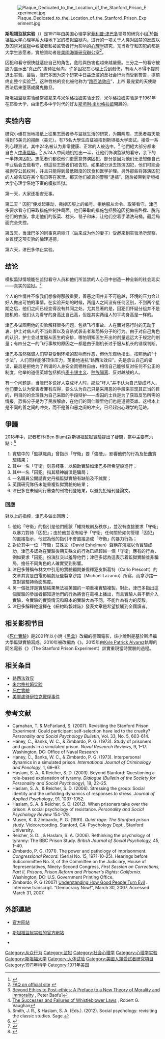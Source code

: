 {{expert|time=2018-07-28T07:21:54+00:00}}
{{update|time=2018-07-28T07:21:54+00:00}}
{{noteTA
|T=zh-cn:斯坦福监狱实验; zh-tw:史丹佛監獄實驗; zh-hk:史丹福監獄實驗;
|1=zh-cn:斯坦福; zh-tw:史丹佛; zh-hk:史丹福;
}}

[[File:Plaque_Dedicated_to_the_Location_of_the_Stanford_Prison_Experiment.jpg|thumb]]

'''斯坦福监狱实验'''（{{lang-en|Stanford prison experiment}}）是1971年由美国心理学家[[菲利普·津巴多|菲利普·津巴多]]领导的研究小组<ref>{{Cite web |url=http://www.prisonexp.org/psychology/41 |title=The Stanford Prison Experiment – A Simulation Study of the Psychology of Imprisonment Conducted at Stanford University |access-date=2015-03-24 |archive-date=2015-05-12 |archive-url=https://web.archive.org/web/20150512002613/http://www.prisonexp.org/psychology/41 |dead-url=no }}</ref>於[[斯坦福大学|斯坦福大学]]心理学系大楼地下室的模拟监狱内，进行的一项关于人类对囚禁的反应以及囚禁对[[监狱|监狱]]中权威者和被监管者行为影响的[[心理学|心理学]]研究。充当看守和囚犯的都是大学生志愿者，實驗資助者是[[美國海軍研究辦公室|美國海軍研究辦公室]]<ref>[http://www.prisonexp.org/faq.htm FAQ on official site] {{webarchive|url=https://archive.is/20120909193121/http://www.prisonexp.org/faq.htm |date=2012-09-09 }}</ref>。

囚犯和看守很快就适应自己的角色，危险與伤害也越來越嚴重。三分之一的看守被認为显示出“真正的”虐待狂倾向，许多囚犯在心理上受到创伤，有兩人不得不提前退出实验。最后，津巴多因为这个研究中日益泛滥的反社会行为而受到警告，提前终止整个实验<ref>[https://books.google.com/books?id=zMgp2dAijOQC&pg=PA242 Beyond Ethics to Post-ethics: A Preface to a New Theory of Morality and Immorality] {{Wayback|url=https://books.google.com/books?id=zMgp2dAijOQC&pg=PA242 |date=20170324131317 }}, Peter Baofu]</ref><ref>[https://books.google.com/books?id=ehyXHwqikIsC&pg=PA19 The Successes and Failures of Whistleblower Laws] {{Wayback|url=https://books.google.com/books?id=ehyXHwqikIsC&pg=PA19 |date=20170324055119 }}, Robert G. Vaughan</ref>。这种性格的变化被他称为“[[路西法效应|路西法效应]]”，上帝
最宠爱的天使路西法后来堕落成魔鬼撒旦。

斯坦福监狱实验经常被拿来与[[米尔格拉姆实验|米尔格拉姆实验]]比较，米尔格拉姆实验是于1961年在耶鲁大学，由津巴多中学时代的好友[[斯坦利·米尔格拉姆|斯坦利·米尔格拉姆]]開展的。

==实验内容==
研究小组在当地报纸上征集志愿者参与监狱生活的研究，为期两周，志愿者每天能得到15美元的报酬（{{inflation|US|15|1971|fmt=eq}}美元）。有75名大學生应征被招到斯坦福大学面试，接受一系列心理测试，其中24名被认为非常健康、正常的人被选中。<ref>Smith, J. R., & Haslam, S. A. (Eds.). (2012). Social psychology: revisiting the classic studies. Sage.</ref> 他們絕大部分都來自白人[[中產階級|中產階級]]。<ref>{{Cite web |url=http://www.prisonexp.org/slide-4.htm |title=Slideshow on official site |access-date=2015-03-24 |archive-date=2000-05-12 |archive-url=https://web.archive.org/web/20000512020449/http://www.prisonexp.org/slide-4.htm |dead-url=yes }}</ref> 从24人中间随机抽出一半，让他们饰演监狱的看守，余下的一半饰演囚犯。志愿者们都说他们更愿意饰演囚犯，部分是因为他们无法想像自己毕业后会去做看守，但這些志愿者们被告知，如果被分派去饰演囚犯，他们可能会被剥夺公民权利，并且只能得到最低限度的饮食和医学护理。另外那些将饰演囚犯的人被告知在某个周日等在家里。那天他们被真的警察“逮捕”，随后被带到斯坦福大学心理学系地下室的模拟监狱。

第一天，大家还相安无事。

第二天 “ 囚犯”便发起暴动，撕掉囚服上的编号、拒绝服从命令、取笑看守。津巴多要求看守们采取措施控制住局面。他们采取的措施包括强迫囚犯做俯卧撑、脱光他们的衣服，拿走他们的饭菜、枕头、毯子和床、让他们空着手清洗马桶。最后局面完全失控。

第五天，当津巴多的同事克莉絲汀（后来成为他的妻子）受邀来到实验场所观察，並質疑这项实验的倫理道德。

第六天，津巴多停止实验。

==结论==
模拟监狱情境能在监狱看守人员和他们所监禁的人心目中创造一种全新的社会现实——真实的监狱。<ref>{{Cite book|title=9|url=https://archive.org/details/xinlixueyushengh0000gerr|last=Richard J.Gerrig,Philip G.Zimbardo|first=心理学与生活|publisher=人民邮电|year=2003|isbn=978-7-115-11130-2|location=北京|pages=[https://archive.org/details/xinlixueyushengh0000gerr/page/482 482]}}</ref>

个人的性情并不像我们想像得那般重要，善恶之间并非不可逾越，环境的压力会让好人做出可怕的事情。在实验开始的时候，两组人之间没有任何区别，不到两个星期之后，他们之间已经变得没有共同之处。尤其显著的是，囚犯们怀疑分组并不是随机的，他们认为看守的身高比自己高，但是其实两组人的平均身高是一样的。

津巴多试图用他的实验解释很多问题，包括飞行事故、人在面对恶行时的无动于衷、护士对病人的不当处置以及自杀式袭击者和恐怖分子的行为。由于对自己角色的认识，护士会过度服从医生的安排，哪怕明知医生开出的剂量远远大于规定的剂量；有四分之一的飞行事故的原因之一都是由于副机长过于服从机长的错误判断。

津巴多虽然强调人们容易受到环境的影响而作恶，但他乐观地指出，按照他的“十步法”，人们同样能够顶住压力，英勇地违抗“路西法效应”。先是承认自己的错误，最后是拒绝为了所谓的人身安全而牺牲自由，相信自己能够反对任何不公正的制度。他举的道德英雄包括抵抗[[麦卡锡主义|麦卡锡主义]]、[[种族隔离|种族隔离]]、反对越战的人。

有一个问题是，当津巴多说好人变成坏人时，那些“坏人”并不认为自己變成坏人，他们要么认为受害者罪有应得，要么认为自己只是采用恶的手段来实现其正当的目的，用目的的合理性为自己采取的手段辩护——虐囚的士兵是为了获取反恐所需的情报，恐怖分子是为了民族解放，在他们的同仁眼里他们也是道德英雄。这根本上是不同的善之间的冲突，而不是善和恶之间的冲突，已经超出心理学的范畴。

==爭議==
2018年中，記者布林(Ben Blum)對斯坦福監獄實驗提出了疑問，當中主要有六點：<ref>{{Cite web|url=https://medium.com/s/trustissues/the-lifespan-of-a-lie-d869212b1f62|title=The Lifespan of a Lie – Trust Issues|accessdate=2018-07-28|last=Blum|first=Ben|work=Medium|archive-date=2018-06-25|archive-url=https://web.archive.org/web/20180625183736/https://medium.com/s/trustissues/the-lifespan-of-a-lie-d869212b1f62|dead-url=no}}</ref>

# 實驗中的「監獄職員」曾指示「守衛」要「強硬」，影響他們的行為及扭曲實驗結果；
# 其中一名「守衛」刻意殘暴，以協助實驗如津巴多所希望般進行；
# 其中一名「囚犯」指其精神崩潰是騙局；
# 一名職員公開譴責史丹福監獄實驗有缺陷及不誠實；
# 英國研究隊伍未能重複監獄實驗的結果；
# 津巴多在未經同行審查的刊物刊登結果，以避免拒絕刊登論文。

===回應===
對以上的指控，津巴多做出回應：

# 他給「守衛」的指引是他們應該「維持規則及秩序」，並沒有直接要求「守衛」以暴力對待「囚犯」；由於他並沒有給予「守衛」任何關於如何管理「囚犯」的直接指示，他認為他的指引不會直接造成「守衛」的暴力行為；
# 對於其中一位「守衛」艾殊文（David Eshelman）聲稱在演戲以令實驗成功，津巴多認為在實驗後期艾殊文的行為已經超越一個「守衛」應有的行為，例如要求「囚犯」扮演肛交以羞辱他們；津巴多認為這表示着監獄實驗並非騙局，擔任不同角色的人確實受到影響。
# 津巴多聲稱布林文中引用的實驗顧問兼假釋犯皮斯葛特（Carlo Prescott）的文章其實是由電影編劇及監製拿沙路（Michael Lazarou）所寫，而拿沙路一直對實驗持負面態度。
# 另一個批評是實驗結果無法被英國的一項重複實驗複製。對此，津巴多指出這個實驗的參加者都知道他們的行為將會在電視上播出，而且實驗人員不斷介入實驗，令實驗的實質情況和原本的實驗大為不同，不能作為有力的反駁。
# 津巴多解釋他選擇在《紐約時報雜誌》發表文章是希望接觸到全國讀者。

==相关影视节目==
《[[死亡實驗|死亡實驗]]》是2001年以小說《[[黑盒_(小說)|黑盒]]》改編的德國電影，該小說則是基於斯坦福大學監獄實驗寫成。2010年被改編為《'''{{tsl|en|The Experiment (2010 film)|叛獄風雲}}'''》。2015年由[[Kyle_Patrick_Alvarez|Kyle Patrick Alvarez]]執導的同名電影《{{tsl|en|The Stanford Prison Experiment (film)|史丹佛監獄實驗}}》（The Stanford Prison Experiment）詳實重現當時實驗的過程。

== 相关条目 ==
* [[路西法效应|路西法效应]]
* [[米尔格拉姆实验|米尔格拉姆实验]]
* [[死亡實驗|死亡實驗]]
* [[美軍虐待伊拉克戰俘事件|美軍虐待伊拉克戰俘事件]]

==参考文献==
{{reflist}}

{{refbegin|2}}
* Carnahan, T. & McFarland, S. (2007).  Revisiting the Stanford Prison Experiment: Could participant self-selection have led to the cruelty? ''Personality and Social Psychology Bulletin'', Vol. 33, No. 5, 603-614.
* Haney, C., Banks, W. C., & Zimbardo, P. G. (1973). Study of prisoners and guards in a simulated prison. ''Naval Research Reviews,'' 9, 1–17. Washington, DC: Office of Naval Research
* Haney, C., Banks, W. C., & Zimbardo, P. G. (1973). Interpersonal dynamics in a simulated prison. ''International Journal of Criminology and Penology'', 1, 69–97.
* Haslam, S. A., & Reicher, S. D. (2003). Beyond Stanford: Questioning a role-based explanation of tyranny. ''Dialogue (Bulletin of the Society for Personality and Social Psychology),'' 18, 22–25.
* Haslam, S. A., & Reicher, S. D. (2006). Stressing the group:  Social identity and the unfolding dynamics of responses to stress. ''Journal of Applied Psychology'', 91, 1037-1052.
* Haslam, S. A. & Reicher, S. D. (2012). When prisoners take over the prison: A social psychology of resistance. ''Personality and Social Psychology Review'' 154-179.
* Musen, K. & Zimbardo, P. G. (1991). ''Quiet rage: The Stanford prison study.'' Videorecording. Stanford, CA: Psychology Dept., Stanford University.
* Reicher, S. D.., & Haslam, S. A. (2006). Rethinking the psychology of tyranny: The BBC Prison Study. ''British Journal of Social Psychology,'' 45, 1–40.
* Zimbardo, P. G. (1971). The power and pathology of imprisonment. ''Congressional Record.'' (Serial No. 15, 1971-10-25). Hearings before Subcommittee No. 3, of the Committee on the Judiciary, House of Representatives, Ninety-Second Congress, ''First Session on Corrections, Part II, Prisons, Prison Reform and Prisoner's Rights: California.'' Washington, DC: U.S. Government Printing Office.
* Zimbardo, P. G (2007) [http://www.democracynow.org/article.pl?sid=07/03/30/1335257 Understanding How Good People Turn Evil] {{Wayback|url=http://www.democracynow.org/article.pl?sid=07%2F03%2F30%2F1335257 |date=20070411045740 }}. Interview transcript. "Democracy Now!", March 30, 2007. Accessed March 31, 2007.
{{refend}}


== 外部連結 ==
*{{en}} [http://www.lucifereffect.com/ 官方网站] {{Wayback|url=http://www.lucifereffect.com/ |date=20081219183946 }}
*{{en}} [http://www.prisonexp.org/ 斯坦福监狱实验的官方網站] {{Wayback|url=http://www.prisonexp.org/ |date=20000511201358 }}
*{{imdb title|0420293|史丹福監獄實驗}}


{{SocialPsychology}}
{{从众行为}}
{{Authority control}}
[[Category:从众行为|Category:从众行为]]
[[Category:监狱|Category:监狱]]
[[Category:社会心理学|Category:社会心理学]]
[[Category:心理学实验|Category:心理学实验]]
[[Category:斯坦福大学|Category:斯坦福大学]]
[[Category:人体试验|Category:人体试验]]
[[Category:美國人類受試者研究項目|Category:美國人類受試者研究項目]]
[[Category:1971年科学|Category:1971年科学]]
[[Category:1971年美国|Category:1971年美国]]